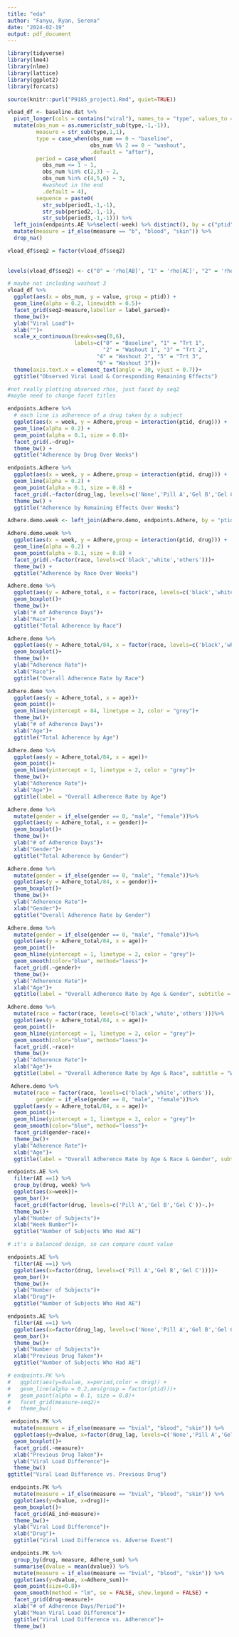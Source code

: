 ```yaml
---
title: "eda"
author: "Fanyu, Ryan, Serena"
date: "2024-02-19"
output: pdf_document
---
```



```r
library(tidyverse)
library(lme4)
library(nlme)
library(lattice)
library(ggplot2)
library(forcats)
```

```r
source(knitr::purl("P9185_project1.Rmd", quiet=TRUE))
```

```r
vload_df <- baseline.dat %>%
  pivot_longer(cols = contains("viral"), names_to = "type", values_to = "value") %>%
  mutate(obs_num = as.numeric(str_sub(type,-1,-1)),
         measure = str_sub(type,1,1),
         type = case_when(obs_num == 0 ~ "baseline",
                          obs_num %% 2 == 0 ~ "washout",
                          .default = "after"),
         period = case_when(
           obs_num <= 1 ~ 1,
           obs_num %in% c(2,3) ~ 2,
           obs_num %in% c(4,5,6) ~ 3,
           #washout in the end 
           .default = 4),
         sequence = paste0(
           str_sub(period1,-1,-1), 
           str_sub(period2,-1,-1),
           str_sub(period3,-1,-1))) %>%
  left_join(endpoints.AE %>%select(-week) %>% distinct(), by = c("ptid", "period", "sequence")) %>%
  mutate(measure = if_else(measure == "b", "blood", "skin")) %>%
  drop_na()
```

```r

vload_df$seq2 = factor(vload_df$seq2)
                       
                       
levels(vload_df$seq2) <- c("0" = 'rho[AB]', "1" = 'rho[AC]', "2" = 'rho[BC]')

# maybe not including washout 3
vload_df %>%
  ggplot(aes(x = obs_num, y = value, group = ptid)) +
  geom_line(alpha = 0.2, linewidth = 0.5)+
  facet_grid(seq2~measure,labeller = label_parsed)+
  theme_bw()+
  ylab("Viral Load")+
  xlab("")+
  scale_x_continuous(breaks=seq(0,6),
                     labels=c("0" = "Baseline", "1" = "Trt 1",
                              "2" = "Washout 1", "3" = "Trt 2",
                            "4" = "Washout 2", "5" = "Trt 3",
                            "6" = "Washout 3"))+
  theme(axis.text.x = element_text(angle = 30, vjust = 0.7))+
  ggtitle("Observed Viral Load & Corresponding Remaining Effects")

#not really plotting observed rhos, just facet by seq2
#maybe need to change facet titles

```

```r
endpoints.Adhere %>% 
  # each line is adherence of a drug taken by a subject
  ggplot(aes(x = week, y = Adhere,group = interaction(ptid, drug))) +
  geom_line(alpha = 0.2) + 
  geom_point(alpha = 0.1, size = 0.8)+
  facet_grid(.~drug)+
  theme_bw() +
  ggtitle("Adherence by Drug Over Weeks")

```

```r
endpoints.Adhere %>%
  ggplot(aes(x = week, y = Adhere,group = interaction(ptid, drug))) +
  geom_line(alpha = 0.2) + 
  geom_point(alpha = 0.1, size = 0.8) +
  facet_grid(.~factor(drug_lag, levels=c('None','Pill A','Gel B','Gel C')))+
  theme_bw() +
  ggtitle("Adherence by Remaining Effects Over Weeks")
```

```r
Adhere.demo.week <- left_join(Adhere.demo, endpoints.Adhere, by = "ptid") 
```

```r
Adhere.demo.week %>%
  ggplot(aes(x = week, y = Adhere,group = interaction(ptid, drug))) +
  geom_line(alpha = 0.2) + 
  geom_point(alpha = 0.1, size = 0.8) +
  facet_grid(.~factor(race, levels=c('black','white','others')))+
  theme_bw() +
  ggtitle("Adherence by Race Over Weeks")
```

```r
Adhere.demo %>%
  ggplot(aes(y = Adhere_total, x = factor(race, levels=c('black','white','others'))))+
  geom_boxplot()+
  theme_bw()+
  ylab("# of Adherence Days")+
  xlab("Race")+
  ggtitle("Total Adherence by Race")
```


```r
Adhere.demo %>%
  ggplot(aes(y = Adhere_total/84, x = factor(race, levels=c('black','white','others'))))+
  geom_boxplot()+
  theme_bw()+
  ylab("Adherence Rate")+
  xlab("Race")+
  ggtitle("Overall Adherence Rate by Race")
```

```r
Adhere.demo %>%
  ggplot(aes(y = Adhere_total, x = age))+
  geom_point()+
  geom_hline(yintercept = 84, linetype = 2, color = "grey")+
  theme_bw()+
  ylab("# of Adherence Days")+
  xlab("Age")+
  ggtitle("Total Adherence by Age")
```
```r
Adhere.demo %>%
  ggplot(aes(y = Adhere_total/84, x = age))+
  geom_point()+
  geom_hline(yintercept = 1, linetype = 2, color = "grey")+
  theme_bw()+
  ylab("Adherence Rate")+
  xlab("Age")+
  ggtitle(label = "Overall Adherence Rate by Age")
```

```r
Adhere.demo %>%
  mutate(gender = if_else(gender == 0, "male", "female"))%>%
  ggplot(aes(y = Adhere_total, x = gender))+
  geom_boxplot()+
  theme_bw()+
  ylab("# of Adherence Days")+
  xlab("Gender")+
  ggtitle("Total Adherence by Gender")
```

```r
Adhere.demo %>%
  mutate(gender = if_else(gender == 0, "male", "female"))%>%
  ggplot(aes(y = Adhere_total/84, x = gender))+
  geom_boxplot()+
  theme_bw()+
  ylab("Adherence Rate")+
  xlab("Gender")+
  ggtitle("Overall Adherence Rate by Gender")
```

```r
Adhere.demo %>%
  mutate(gender = if_else(gender == 0, "male", "female"))%>%
  ggplot(aes(y = Adhere_total/84, x = age))+
  geom_point()+
  geom_hline(yintercept = 1, linetype = 2, color = "grey")+
  geom_smooth(color="blue", method="loess")+
  facet_grid(.~gender)+
  theme_bw()+
  ylab("Adherence Rate")+
  xlab("Age")+
  ggtitle(label = "Overall Adherence Rate by Age & Gender", subtitle = "With Loess Smoothing and 95% CI")
```

```r
Adhere.demo %>%
  mutate(race = factor(race, levels=c('black','white','others')))%>%
  ggplot(aes(y = Adhere_total/84, x = age))+
  geom_point()+
  geom_hline(yintercept = 1, linetype = 2, color = "grey")+
  geom_smooth(color="blue", method="loess")+
  facet_grid(.~race)+
  theme_bw()+
  ylab("Adherence Rate")+
  xlab("Age")+
  ggtitle(label = "Overall Adherence Rate by Age & Race", subtitle = "With Loess Smoothing and 95% CI")
```

```r
 Adhere.demo %>%
  mutate(race = factor(race, levels=c('black','white','others')),
         gender = if_else(gender == 0, "male", "female"))%>%
  ggplot(aes(y = Adhere_total/84, x = age))+
  geom_point()+
  geom_hline(yintercept = 1, linetype = 2, color = "grey")+
  geom_smooth(color="blue", method="loess")+
  facet_grid(gender~race)+
  theme_bw()+
  ylab("Adherence Rate")+
  xlab("Age")+
  ggtitle(label = "Overall Adherence Rate by Age & Race & Gender", subtitle = "With Loess Smoothing and 95% CI")
```


```r
endpoints.AE %>% 
  filter(AE ==1) %>%
  group_by(drug, week) %>%
  ggplot(aes(x=week))+
  geom_bar()+
  facet_grid(factor(drug, levels=c('Pill A','Gel B','Gel C'))~.)+
  theme_bw()+
  ylab("Number of Subjects")+
  xlab("Week Number")+
  ggtitle("Number of Subjects Who Had AE")

# it's a balanced design, so can compare count value
```
```r
endpoints.AE %>% 
  filter(AE ==1) %>%
  ggplot(aes(x=factor(drug, levels=c('Pill A','Gel B','Gel C'))))+
  geom_bar()+
  theme_bw()+
  ylab("Number of Subjects")+
  xlab("Drug")+
  ggtitle("Number of Subjects Who Had AE")

```

```r
endpoints.AE %>% 
  filter(AE ==1) %>%
  ggplot(aes(x=factor(drug_lag, levels=c('None','Pill A','Gel B','Gel C'))))+
  geom_bar()+
  theme_bw()+
  ylab("Number of Subjects")+
  xlab("Previous Drug Taken")+
  ggtitle("Number of Subjects Who Had AE")

```

```r
# endpoints.PK %>%
#   ggplot(aes(y=dvalue, x=period,color = drug)) +
#   geom_line(alpha = 0.2,aes(group = factor(ptid)))+
#   geom_point(alpha = 0.1, size = 0.8)+
#   facet_grid(measure~seq2)+
#   theme_bw()
```

```r
 endpoints.PK %>%
  mutate(measure = if_else(measure == "bvial", "blood", "skin")) %>%
  ggplot(aes(y=dvalue, x=factor(drug_lag, levels=c('None','Pill A','Gel B','Gel C'))))+
  geom_boxplot()+
  facet_grid(.~measure)+
  xlab("Previous Drug Taken")+
  ylab("Viral Load Difference")+
  theme_bw()
ggtitle("Viral Load Difference vs. Previous Drug")
```

```r
 endpoints.PK %>%
  mutate(measure = if_else(measure == "bvial", "blood", "skin")) %>%
  ggplot(aes(y=dvalue, x=drug))+
  geom_boxplot()+
  facet_grid(AE_ind~measure)+
  theme_bw()+
  ylab("Viral Load Difference")+
  xlab("Drug")+
  ggtitle("Viral Load Difference vs. Adverse Event")
```

```r
 endpoints.PK %>%
  group_by(drug, measure, Adhere_sum) %>%
  summarise(dvalue = mean(dvalue)) %>%
  mutate(measure = if_else(measure == "bvial", "blood", "skin")) %>%
  ggplot(aes(y=dvalue, x=Adhere_sum))+
  geom_point(size=0.8)+
  geom_smooth(method = "lm", se = FALSE, show.legend = FALSE) +
  facet_grid(drug~measure)+
  xlab("# of Adherence Days/Period")+
  ylab("Mean Viral Load Difference")+
  ggtitle("Viral Load Difference vs. Adherence")+
  theme_bw()
```

